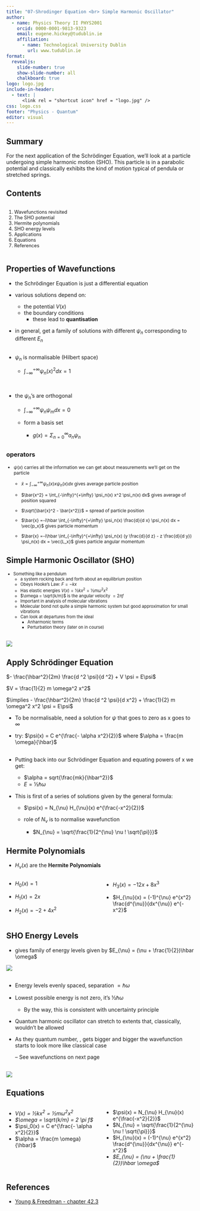 ```yaml
---
title: "07-Shrodinger Equation <br> Simple Harmonic Oscillator"
author:
  - name: Physics Theory II PHYS2001
    orcid: 0000-0001-9813-9323
    email: eugene.hickey@tudublin.ie
    affiliation: 
      - name: Technological University Dublin
        url: www.tudublin.ie
format:
  revealjs:
    slide-number: true
    show-slide-number: all
    chalkboard: true
logo: logo.jpg
include-in-header:
  - text: |
      <link rel = "shortcut icon" href = "logo.jpg" />
css: logo.css
footer: "Physics - Quantum"
editor: visual
---
```


## Summary

For the next application of the Schrödinger Equation, we'll look at a particle undergoing simple harmonic motion (SHO). This particle is in a parabolic potential and classically exhibits the kind of motion typical of pendula or stretched springs.

## Contents

:::::::: columns
:::: {.column width="100%"}
::: {style="font-size: 90%;"}
1.  Wavefunctions revisited
2.  The SHO potential
3.  Hermite polynomials
1.  SHO energy levels
1. Applications
6.  Equations
7.  References
:::
::::

::: {.column width="00%"}
:::

:::: {.column width="40%"}
::: {style="font-size: 90%;"}

:::
::::
::::::::

## Properties  of Wavefunctions

- the Schrödinger Equation is just a differential equation

- various solutions depend on:

    - the potential $V(x)$
    - the boundary conditions
        - these lead to __quantisation__
    
- in general, get a family of solutions with different $\psi_n$ corresponding to different $E_n$

##

- $\psi_n$ is normalisable (Hilbert space)

    - $\int_{-\infty}^{+\infty} \psi_n(x)^2 dx = 1$
    
<br>
    
- the $\psi_n$'s are orthogonal

    - $\int_{-\infty}^{+\infty} \psi_n \psi_m dx = 0$
    

    
    - form a basis set
    
        - $g(x) = \Sigma_{n=0}^\infty a_n \psi_n$
        
        
##

### operators

::: {style="font-size: 85%;"}

- $\psi(x)$ carries all the information we can get about measurements we'll get on the particle

    + $\bar{x} = \int_{-\infty}^{+\infty} \psi_n(x) x \psi_n(x) dx$ gives average particle position
    
    + $\bar{x^2} = \int_{-\infty}^{+\infty} \psi_n(x) x^2 \psi_n(x) dx$ gives average of position squared
    
    + $\sqrt{\bar{x}^2 - \bar{x^2}}$ = spread of particle position
    
    + $\bar{x} =-i\hbar \int_{-\infty}^{+\infty} \psi_n(x)  \frac{d}{d x} \psi_n(x) dx = \vec{p_x}$ gives particle momentum
    
    - $\bar{x} =-i\hbar \int_{-\infty}^{+\infty} \psi_n(x)  (y \frac{d}{d z} - z \frac{d}{d y}) \psi_n(x) dx = \vec{L_x}$ gives particle angular momentum


:::

## Simple Harmonic Oscillator (SHO)

::: {style="font-size: 80%;"}
-   Something like a pendulum
    -   a system rocking back and forth about an equilibrium position
    -   Obeys Hooke’s Law: $F=-kx$
    -   Has elastic energies $V(x) = ½ kx^2 = ½ m \omega ^2x^2$
    -   $\omega = \sqrt{k/m}$ is the angular velocity $= 2 \pi f$
    -   Important in analysis of molecular vibrations
    -   Molecular bond not quite a simple harmonic system but good approximation for small vibrations
    -   Can look at departures from the ideal
        -   Anharmonic terms
        -   Perturbation theory (later on in course)
:::

## 

![](images/sho-potential.png)

## Apply Schrödinger Equation

$- \frac{\hbar^2}{2m} \frac{d ^2 \psi}{d ^2} + V \psi = E\psi$

$V = \frac{1}{2} m \omega^2 x^2$

$\implies - \frac{\hbar^2}{2m} \frac{d ^2 \psi}{d x^2} + \frac{1}{2} m \omega^2 x^2 \psi = E\psi$

-   To be normalisable, need a solution for $\psi$ that goes to zero as x goes to $\infty$

-   try: $\psi(x) = C e^{\frac{- \alpha x^2}{2}}$ where $\alpha = \frac{m \omega}{\hbar}$

## 

-   Putting back into our Schrödinger Equation and equating powers of x we get:

    -   $\alpha = sqrt{\frac{mk}{\hbar^2}}$
    - $E = ½ \hbar \omega$

-   This is first of a series of solutions given by the general formula:

    -   $\psi(x) = N_{\nu} H_{\nu}(x) e^{\frac{-x^2}{2}}$

    -   role of $N_{\nu}$ is to normalise wavefunction

        -   $N_{\nu} = \sqrt{\frac{1}{2^{\nu} \nu ! \sqrt{\pi}}}$

## Hermite Polynomials

-   $H_{\nu}(x)$ are the **Hermite Polynomials**

::::: columns
::: {.column width="50%"}
-   $H_0(x) = 1$

-   $H_1(x) = 2x$

-   $H_2(x) = -2 + 4x^2$
:::

::: {.column width="50%"}
-   $H_3(x) = -12x + 8x^3$

-   $H_{\nu}(x) = (-1)^{\nu} e^{x^2} \frac{d^{\nu}}{dx^{\nu}} e^{-x^2}$
:::
:::::

## SHO Energy Levels

-   gives family of energy levels given by $E_{\nu} = (\nu + \frac{1}{2})\hbar \omega$

![](images/sho-energy-levels.png)

## 

-   Energy levels evenly spaced, separation $= \hbar \omega$

-   Lowest possible energy is not zero, it’s $½\hbar \omega$

    -   By the way, this is consistent with uncertainty principle

-   Quantum harmonic oscillator can stretch to extents that, classically, wouldn’t be allowed

-   As they quantum number, , gets bigger and bigger the wavefunction starts to look more like classical case

    – See wavefunctions on next page

## 

![](images/sho-wavefunction.png)

## Equations

::::: columns
::: {.column width="50%"}

-   _$V(x) = ½ kx^2 = ½ m \omega ^2x^2$_
-   _$\omega = \sqrt{k/m} = 2 \pi f$_
- $\psi_0(x) = C e^{\frac{- \alpha x^2}{2}}$ 
- $\alpha = \frac{m \omega}{\hbar}$

:::

::: {.column width="50%"}

- $\psi(x) = N_{\nu} H_{\nu}(x) e^{\frac{-x^2}{2}}$
- $N_{\nu} = \sqrt{\frac{1}{2^{\nu} \nu ! \sqrt{\pi}}}$
- $H_{\nu}(x) = (-1)^{\nu} e^{x^2} \frac{d^{\nu}}{dx^{\nu}} e^{-x^2}$
-  _$E_{\nu} = (\nu + \frac{1}{2})\hbar \omega$_

:::
:::::

## References

-   [Young & Freedman - chapter 42.3](https://ebookcentral.proquest.com/lib/tudublin/reader.action?docID=5853694&ppg=1445){target="_blank"}
